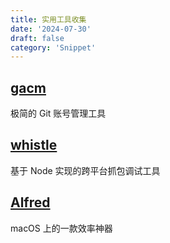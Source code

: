 ```yaml
---
title: 实用工具收集
date: '2024-07-30'
draft: false
category: 'Snippet'
---
```


## [gacm](https://github.com/kinfuy/gacm)

极简的 Git 账号管理工具

## [whistle](https://github.com/avwo/whistle)

基于 Node 实现的跨平台抓包调试工具

## [Alfred](https://www.alfredapp.com/)

macOS 上的一款效率神器
